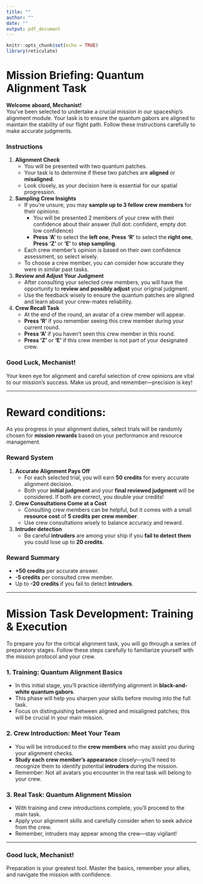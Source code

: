 ```yaml
---
title: ""
author: ""
date: ""
output: pdf_document
---
```


```r
knitr::opts_chunk$set(echo = TRUE)
library(reticulate)

```

# **Mission Briefing: Quantum Alignment Task**

**Welcome aboard, Mechanist!**\
You’ve been selected to undertake a crucial mission in our spaceship's alignment module. Your task is to ensure the quantum gabors are aligned to maintain the stability of our flight path. Follow these instructions carefully to make accurate judgments.

### **Instructions**

1.  **Alignment Check**
    -   You will be presented with two quantum patches.
    -   Your task is to determine if these two patches are **aligned** or **misaligned**.
    -   Look closely, as your decision here is essential for our spatial progression.
2.  **Sampling Crew Insights**
    -   If you’re unsure, you may **sample up to 3 fellow crew members** for their opinions:
        -   You will be presented 2 members of your crew with their confidence about their answer (full dot: confident, empty dot: low confidence)
        -   **Press** **'A'** to select the **left one**, **Press** **‘R’** to select the **right one**, **Press** **‘Z’** or **‘E’** to **stop sampling**.
    -   Each crew member's opinion is based on their own confidence assessment, so select wisely.
    -   To choose a crew member, you can consider how accurate they were in similar past tasks.
3.  **Review and Adjust Your Judgment**
    -   After consulting your selected crew members, you will have the opportunity to **review and possibly adjust** your original judgment.
    -   Use the feedback wisely to ensure the quantum patches are aligned and learn about your crew-mates reliability.
4.  **Crew Recall Task**
    -   At the end of the round, an avatar of a crew member will appear.
    -   **Press ‘R’** if you remember seeing this crew member during your current round.
    -   **Press ‘A’** if you haven't seen this crew member in this round.
    -   **Press ‘Z’** or **‘E’** if this crew member is not part of your designated crew.

### **Good Luck, Mechanist!**

Your keen eye for alignment and careful selection of crew opinions are vital to our mission's success. Make us proud, and remember—precision is key!

------------------------------------------------------------------------

# Reward conditions:

As you progress in your alignment duties, select trials will be randomly chosen for **mission rewards** based on your performance and resource management.

### **Reward System**

1.  **Accurate Alignment Pays Off**
    -   For each selected trial, you will earn **50 credits** for every accurate alignment decision.
    -   Both your **initial judgment** and your **final reviewed judgment** will be considered. If both are correct, you double your credits!
2.  **Crew Consultations Come at a Cost**
    -   Consulting crew members can be helpful, but it comes with a small **resource cost** of **5 credits per crew member**.
    -   Use crew consultations wisely to balance accuracy and reward.
3.  **Intruder detection**
    -   Be careful **intruders** are among your ship if you **fail to detect them** you could lose up to **20 credits**.

### **Reward Summary**

-   **+50 credits** per accurate answer.
-   **-5 credits** per consulted crew member.
-   Up to **-20 credits** if you fail to detect **intruders**.

------------------------------------------------------------------------

# **Mission Task Development: Training & Execution**

To prepare you for the critical alignment task, you will go through a series of preparatory stages. Follow these steps carefully to familiarize yourself with the mission protocol and your crew.

### **1. Training: Quantum Alignment Basics**

-   In this initial stage, you’ll practice identifying alignment in **black-and-white quantum gabors**.
-   This phase will help you sharpen your skills before moving into the full task.
-   Focus on distinguishing between aligned and misaligned patches; this will be crucial in your main mission.

### **2. Crew Introduction: Meet Your Team**

-   You will be introduced to the **crew members** who may assist you during your alignment checks.
-   **Study each crew member’s appearance** closely—you’ll need to recognize them to identify potential **intruders** during the mission.
-   Remember: Not all avatars you encounter in the real task will belong to your crew.

### **3. Real Task: Quantum Alignment Mission**

-   With training and crew introductions complete, you’ll proceed to the main task.
-   Apply your alignment skills and carefully consider when to seek advice from the crew.
-   Remember, intruders may appear among the crew—stay vigilant!

------------------------------------------------------------------------

### **Good luck, Mechanist!**

Preparation is your greatest tool. Master the basics, remember your allies, and navigate the mission with confidence.
